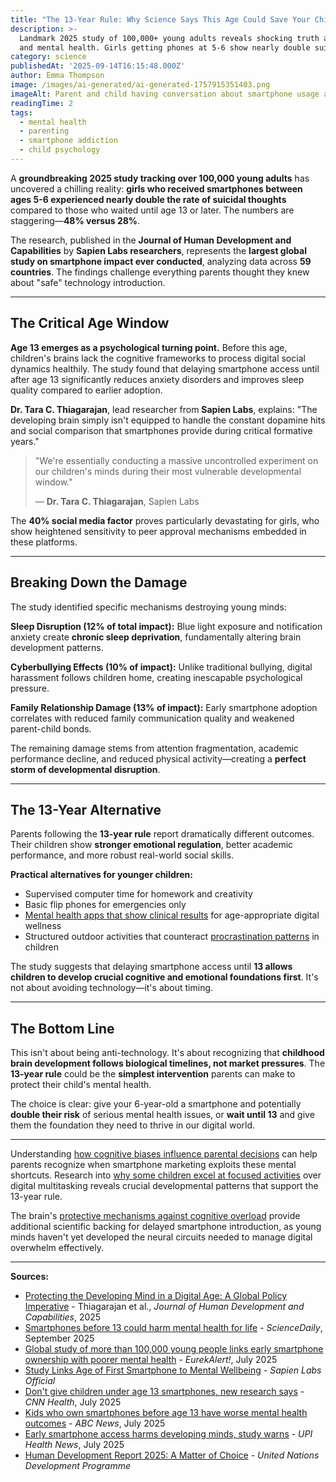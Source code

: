 ```yaml
---
title: "The 13-Year Rule: Why Science Says This Age Could Save Your Child's Mental Health"
description: >-
  Landmark 2025 study of 100,000+ young adults reveals shocking truth about early smartphone access
  and mental health. Girls getting phones at 5-6 show nearly double suicidal thoughts.
category: science
publishedAt: '2025-09-14T16:15:48.000Z'
author: Emma Thompson
image: /images/ai-generated/ai-generated-1757915351403.png
imageAlt: Parent and child having conversation about smartphone usage and mental health
readingTime: 2
tags:
  - mental health
  - parenting
  - smartphone addiction
  - child psychology
---
```


A **groundbreaking 2025 study tracking over 100,000 young adults** has uncovered a chilling reality: **girls who received smartphones between ages 5-6 experienced nearly double the rate of suicidal thoughts** compared to those who waited until age 13 or later. The numbers are staggering—**48% versus 28%**.

The research, published in the **Journal of Human Development and Capabilities** by **Sapien Labs researchers**, represents the **largest global study on smartphone impact ever conducted**, analyzing data across **59 countries**. The findings challenge everything parents thought they knew about "safe" technology introduction.

---

## The Critical Age Window

**Age 13 emerges as a psychological turning point.** Before this age, children's brains lack the cognitive frameworks to process digital social dynamics healthily. The study found that delaying smartphone access until after age 13 significantly reduces anxiety disorders and improves sleep quality compared to earlier adoption.

**Dr. Tara C. Thiagarajan**, lead researcher from **Sapien Labs**, explains: "The developing brain simply isn't equipped to handle the constant dopamine hits and social comparison that smartphones provide during critical formative years."

> "We're essentially conducting a massive uncontrolled experiment on our children's minds during their most vulnerable developmental window."
>
> — **Dr. Tara C. Thiagarajan**, Sapien Labs

The **40% social media factor** proves particularly devastating for girls, who show heightened sensitivity to peer approval mechanisms embedded in these platforms.

---

## Breaking Down the Damage

The study identified specific mechanisms destroying young minds:

**Sleep Disruption (12% of total impact):** Blue light exposure and notification anxiety create **chronic sleep deprivation**, fundamentally altering brain development patterns.

**Cyberbullying Effects (10% of impact):** Unlike traditional bullying, digital harassment follows children home, creating inescapable psychological pressure.

**Family Relationship Damage (13% of impact):** Early smartphone adoption correlates with reduced family communication quality and weakened parent-child bonds.

The remaining damage stems from attention fragmentation, academic performance decline, and reduced physical activity—creating a **perfect storm of developmental disruption**.

---

## The 13-Year Alternative

Parents following the **13-year rule** report dramatically different outcomes. Their children show **stronger emotional regulation**, better academic performance, and more robust real-world social skills.

**Practical alternatives for younger children:**

- Supervised computer time for homework and creativity
- Basic flip phones for emergencies only
- [Mental health apps that show clinical results](/health/mental-health-apps-show-clinical-results) for age-appropriate digital wellness
- Structured outdoor activities that counteract [procrastination patterns](/psychology/the-psychology-behind-why-we-procrastinate-even-when-we-know) in children

The study suggests that delaying smartphone access until **13 allows children to develop crucial cognitive and emotional foundations first**. It's not about avoiding technology—it's about timing.

---

## The Bottom Line

This isn't about being anti-technology. It's about recognizing that **childhood brain development follows biological timelines, not market pressures**. The **13-year rule** could be the **simplest intervention** parents can make to protect their child's mental health.

The choice is clear: give your 6-year-old a smartphone and potentially **double their risk** of serious mental health issues, or **wait until 13** and give them the foundation they need to thrive in our digital world.

---

Understanding [how cognitive biases influence parental decisions](/psychology/your-brain-lies-to-you-cognitive-biases-2025) can help parents recognize when smartphone marketing exploits these mental shortcuts. Research into [why some children excel at focused activities](/psychology/why-introverts-excel-at-deep-work-psychology-research-2025) over digital multitasking reveals crucial developmental patterns that support the 13-year rule.

The brain's [protective mechanisms against cognitive overload](/psychology/cognitive-disengagement-multitasking-brain-shutdown) provide additional scientific backing for delayed smartphone introduction, as young minds haven't yet developed the neural circuits needed to manage digital overwhelm effectively.

---

**Sources:**

- [Protecting the Developing Mind in a Digital Age: A Global Policy Imperative](https://www.tandfonline.com/doi/full/10.1080/19452829.2025.2518313) - Thiagarajan et al., _Journal of Human Development and Capabilities_, 2025
- [Smartphones before 13 could harm mental health for life](https://www.sciencedaily.com/releases/2025/09/250906013448.htm) - _ScienceDaily_, September 2025
- [Global study of more than 100,000 young people links early smartphone ownership with poorer mental health](https://www.eurekalert.org/news-releases/1091598) - _EurekAlert!_, July 2025
- [Study Links Age of First Smartphone to Mental Wellbeing](https://sapienlabs.org/whats_new/study-out-from-sapien-labs-links-age-of-first-smartphone-to-mental-wellbeing/) - _Sapien Labs Official_
- [Don't give children under age 13 smartphones, new research says](https://www.cnn.com/2025/07/21/health/smartphones-not-safe-preteens-wellness) - _CNN Health_, July 2025
- [Kids who own smartphones before age 13 have worse mental health outcomes](https://abcnews.go.com/GMA/Family/kids-smartphones-age-13-worse-mental-health-outcomes/story?id=123961082) - _ABC News_, July 2025
- [Early smartphone access harms developing minds, study warns](https://www.upi.com/Health_News/2025/07/22/smatphone-children-development-problems/6241753214133/) - _UPI Health News_, July 2025
- [Human Development Report 2025: A Matter of Choice](https://www.undp.org/sites/g/files/zskgke326/files/2025-05/human_development_report_2025.pdf) - _United Nations Development Programme_
